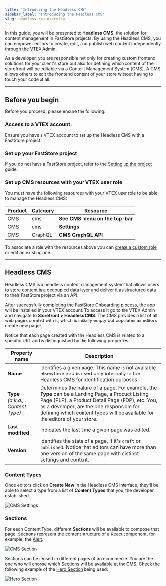 ```yaml
---
title: 'Introducing the Headless CMS'
sidebar_label: 'Introducing the Headless CMS'
slug: headless-cms-overview
---
```


In this guide, you will be presented to **Headless CMS**, the solution for content management in FastStore projects. By using the Headless CMS, you can empower editors to create, edit, and publish web content independently through the VTEX Admin.

As a developer, you are responsible not only for creating custom frontend solutions for your client's store but also for defining which content of the storefront will be editable via a Content Management System (CMS). A CMS allows others to edit the frontend content of your store without having to touch your code at all.

---

## Before you begin

Before you proceed, please ensure the following:

<Steps>

### Access to a VTEX account.

Ensure you have a VTEX account to set up the Headless CMS with a FastStore project.

### Set up your FastStore project

If you do not have a FastStore project, refer to the [Setting up the project](https://developers.vtex.com/docs/guides/faststore/getting-started-2-setting-up-the-project) guide.


### Set up CMS resources with your VTEX user role

You must have the following resources with your VTEX user role to be able to manage the Headless CMS:

| **Product** | **Category** | **Resource** |
| --------------- | ----------------- | ----------------- |
| CMS | cms | **See CMS menu on the top-bar** |
| CMS | cms | **Settings** |
| CMS | GraphQL | **CMS GraphQL API** |

To associate a role with the resources above you can [create a custom role](https://help.vtex.com/en/tutorial/roles--7HKK5Uau2H6wxE1rH5oRbc#creating-a-role) or edit an existing one.

</Steps>

---

## Headless CMS

Headless CMS is a headless content management system that allows users to store content in a decoupled data layer and deliver it as structured data to their FastStore project via an API. 

After successfully completing the [FastStore Onboarding process](https://developers.vtex.com/docs/guides/faststore/1-onboarding-overview), the app will be installed in your VTEX account. To access it go to the VTEX Admin and navigate to **Storefront > Headless CMS**.
The CMS provides a list of all web pages created with it, which is initially empty but populates as editors create new pages.

Notice that each page created with the Headless CMS is related to a specific URL and is distinguished by the following properties:

| Property name                          | Description                                                                                                                                                                                                                                                                      |
| -------------------------------------- | -------------------------------------------------------------------------------------------------------------------------------------------------------------------------------------------------------------------------------------------------------------------------------- |
| **Name**                               | Identifies a given page. This name is not available elsewhere and is used only internally in the Headless CMS for identification purposes.                                                                                                                                  |
| **Type** *(a.k.a., Content Type)*      | Determines the nature of a page. For example, the **Type** can be a Landing Page, a Product Listing Page (PLP), a Product Detail Page (PDP), etc. You, as a developer, are the one responsible for defining which content types will be available for the editors of your store. |
| **Last modified**                      | Indicates the last time a given page was edited.                                                                                                                                                                                                                                 |
| **Version**                            | Identifies the state of a page, if it's `draft` or `published`. Notice that editors can have more than one version of the same page with distinct settings and content.                                                                                           |
### Content Types

Once editors click on **Create New** in the Headless CMS interface, they'll be able to select a type from a list of **Content Types** that you, the developer, established.

![CMS Settings](https://vtexhelp.vtexassets.com/assets/docs/src/cms-content-type___ad51b03aa6be86b12b930a6cdb6b3269.png)

### Sections

For each Content Type, different **Sections** will be available to compose that page. Sections represent the content structure of a React component, for example, the [Alert](https://developers.vtex.com/docs/guides/faststore/molecules-alert).

![CMS Section](https://vtexhelp.vtexassets.com/assets/docs/src/cms-sections___ccc8b00d73f222d249a009eb195c8e0c.png)

Sections can be reused in different pages of an ecommerce. You are the one who will choose which Sections will be available at the CMS. Check the following example of the [Hero Section](https://developers.vtex.com/docs/guides/faststore/organisms-hero) being used:

![Hero Section](https://vtexhelp.vtexassets.com/assets/docs/src/headless-example-hero___7cbbc99654d6607f50c013053b1348ca.png)